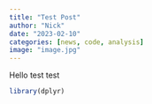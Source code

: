 ```yaml
---
title: "Test Post"
author: "Nick"
date: "2023-02-10"
categories: [news, code, analysis]
image: "image.jpg"
---
```


Hello test test

```r
library(dplyr)
```
